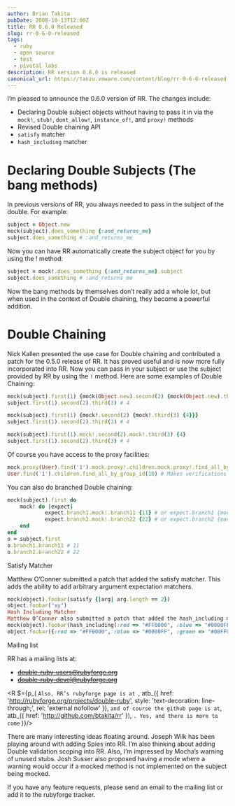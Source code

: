 ```yaml
---
author: Brian Takita
pubDate: 2008-10-13T12:00Z
title: RR 0.6.0 Released
slug: rr-0-6-0-released
tags:
  - ruby
  - open source
  - test
  - pivotal labs
description: RR version 0.6.0 is released
canonical_url: https://tanzu.vmware.com/content/blog/rr-0-6-0-released
---
```


I’m pleased to announce the 0.6.0 version of RR. The changes include:

- Declaring Double subject objects without having to pass it in via the `mock!`, `stub!`, `dont_allow!`,
`instance_of!`, and `proxy!` methods
- Revised Double chaining API
- `satisfy` matcher
- `hash_including` matcher

# Declaring Double Subjects (The bang methods)

In previous versions of RR, you always needed to pass in the subject of the double. For example:

```rb
subject = Object.new
mock(subject).does_something {:and_returns_me}
subject.does_something # :and_returns_me
```

Now you can have RR automatically create the subject object for you by using the ! method:

```rb
subject = mock!.does_something {:and_returns_me}.subject
subject.does_something # :and_returns_me
```

Now the bang methods by themselves don’t really add a whole lot, but when used in the context of Double chaining,
they become a powerful addition.

# Double Chaining

Nick Kallen presented the use case for Double chaining and contributed a patch for the 0.5.0 release of RR. It has
proved useful and is now more fully incorporated into RR. Now you can pass in your subject or use the subject
provided by RR by using the `!` method. Here are some examples of Double Chaining:

```rb
mock(subject).first(1) {mock(Object.new).second(2) {mock(Object.new).third(3) {4}}}
subject.first(1).second(2).third(3) # 4

mock(subject).first(1) {mock!.second(2) {mock!.third(3) {4}}}
subject.first(1).second(2).third(3) # 4

mock(subject).first(1).mock!.second(2).mock!.third(3) {4}
subject.first(1).second(2).third(3) # 4
```

Of course you have access to the proxy facilities:

```rb
mock.proxy(User).find('1').mock.proxy!.children.mock.proxy!.find_all_by_group_id(10)
User.find('1').children.find_all_by_group_id(10) # Makes verifications pass and returns the actual children
```

You can also do branched Double chaining:

```rb
mock(subject).first do
	mock! do |expect|
			expect.branch1.mock!.branch11 {11} # or expect.branch1 {mock!.branch11 {11}}
			expect.branch2.mock!.branch22 {22} # or expect.branch2 {mock!.branch22 {22}}
	end
end
o = subject.first
o.branch1.branch11 # 11
o.branch2.branch22 # 22
```

Satisfy Matcher

Matthew O’Conner submitted a patch that added the satisfy matcher. This adds the ability to add arbitrary argument
expectation matchers.

```rb
mock(object).foobar(satisfy {|arg| arg.length == 2})
object.foobar("xy")
Hash Including Matcher
Matthew O’Conner also submitted a patch that added the hash_including matcher. This adds a convenient way to assert that the passed-in hash includes certain key/value pairs.
mock(object).foobar(hash_including(:red => "#FF0000", :blue => "#0000FF"))
object.foobar({:red => "#FF0000", :blue => "#0000FF", :green => "#00FF00"})
```

Mailing list

RR has a mailing lists at:

- ~~double-ruby-users@rubyforge.org~~
- ~~double-ruby-devel@rubyforge.org~~

<R $={p_(
	`Also, RR’s rubyforge page is at `,
	atb_({
		href: 'http://rubyforge.org/projects/double-ruby',
		style: 'text-decoration: line-through;',
		rel: 'external nofollow' }), ` and of course the github page is at `,
	atb_({ href: 'http://github.com/btakita/rr' }), `. Yes, and there is more to come`
)}/>

There are many interesting ideas floating around. Joseph Wilk has been playing around with adding Spies into RR. I’m
also thinking about adding Double validation scoping into RR. Also, I’m impressed by Mocha’s warning of unused stubs.
Josh Susser also proposed having a mode where a warning would occur if a mocked method is not implemented on the
subject being mocked.

If you have any feature requests, please send an email to the mailing list or add it to the rubyforge tracker.
